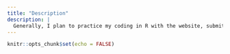```yaml
---
title: "Description"
description: |
  Generally, I plan to practice my coding in R with the website, submit some assignments and perhaps upload some stuff I've written as well. 
---
```


```r
knitr::opts_chunk$set(echo = FALSE)
```


